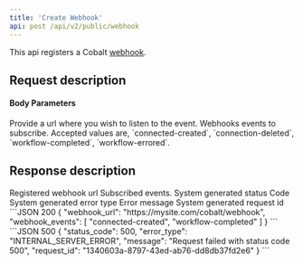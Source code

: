 ```yaml
---
title: 'Create Webhook'
api: post /api/v2/public/webhook
---
```


This api registers a Cobalt [webhook](https://app.gocobalt.io/webhooks).

## Request description
#### Body Parameters
<ParamField body="webhook_url" type="string" required>
  Provide a url where you wish to listen to the event.
</ParamField>

<ParamField body="webhook_events" type="array">
  Webhooks events to subscribe. Accepted values are, `connected-created`, `connection-deleted`, `workflow-completed`, `workflow-errored`.
</ParamField>

## Response description

<Tabs>
  <Tab title="200">
    <ResponseField name="webhook_url" type="string">
      Registered webhook url
    </ResponseField>
    <ResponseField name="webhook_events" type="array">
      Subscribed events.
    </ResponseField>
  </Tab>
  <Tab title="500">
    <ResponseField name="status_code" type="integer">
    System generated status Code
    </ResponseField>
    <ResponseField name="error_type" type="string">
    System generated error type
    </ResponseField>
    <ResponseField name="message" type="string">
    Error message
    </ResponseField>
    <ResponseField name="request_id" type="string">
    System generated request id
    </ResponseField>
  </Tab>
</Tabs>

<ResponseExample>
```JSON 200
{
    "webhook_url": "https://mysite.com/cobalt/webhook",
    "webhook_events": [
        "connected-created",
        "workflow-completed"
    ]
}
```
```JSON 500
{
    "status_code": 500,
    "error_type": "INTERNAL_SERVER_ERROR",
    "message": "Request failed with status code 500",
    "request_id": "1340603a-8797-43ed-ab76-dd8db37fd2e6"
}
```
</ ResponseExample>